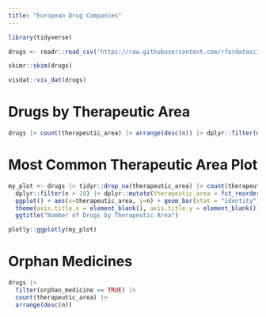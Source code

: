```yaml
---
title: "European Drug Companies"
---
```


```r
library(tidyverse)

drugs <- readr::read_csv('https://raw.githubusercontent.com/rfordatascience/tidytuesday/master/data/2023/2023-03-14/drugs.csv')

skimr::skim(drugs)
```
```r
visdat::vis_dat(drugs)

```

# Drugs by Therapeutic Area

```r
drugs |> count(therapeutic_area) |> arrange(desc(n)) |> dplyr::filter(n > 10)
```

# Most Common Therapeutic Area Plot

```r
my_plot <- drugs |> tidyr::drop_na(therapeutic_area) |> count(therapeutic_area) |> arrange(desc(n)) |>
  dplyr::filter(n > 10) |> dplyr::mutate(therapeutic_area = fct_reorder(therapeutic_area, n)) |>
  ggplot() + aes(x=therapeutic_area, y=n) + geom_bar(stat = "identity") + coord_flip() +
  theme(axis.title.x = element_blank(), axis.title.y = element_blank()) +
  ggtitle("Number of Drugs by Therapeutic Area")

plotly::ggplotly(my_plot)
```

# Orphan Medicines

```r
drugs |>
  filter(orphan_medicine == TRUE) |>
  count(therapeutic_area) |>
  arrange(desc(n))

```